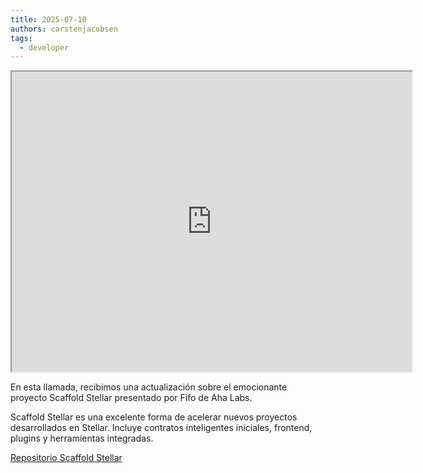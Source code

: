 ```yaml
---
title: 2025-07-10
authors: carstenjacobsen
tags:
  - developer
---
```


<iframe
  src="https://www.youtube.com/embed/0syGaIn3ULk?si=0JFUrQiBqQHl59dC"
  width="640"
  height="480"
  allow="autoplay"
></iframe>

En esta llamada, recibimos una actualización sobre el emocionante proyecto Scaffold Stellar presentado por Fifo de Aha Labs.

Scaffold Stellar es una excelente forma de acelerar nuevos proyectos desarrollados en Stellar. Incluye contratos inteligentes iniciales, frontend, plugins y herramientas integradas.

[Repositorio Scaffold Stellar](https://github.com/theahaco/scaffold-stellar)
